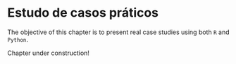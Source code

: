 # Estudo de casos práticos

The objective of this chapter is to present real case studies using both `R` and `Python`.

::: callout-important
Chapter under construction!
:::
